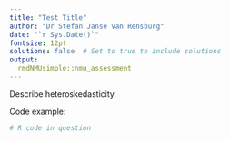 ```yaml
---
title: "Test Title"
author: "Dr Stefan Janse van Rensburg"
date: "`r Sys.Date()`"
fontsize: 12pt
solutions: false  # Set to true to include solutions
output: 
  rmdNMUsimple::nmu_assessment
---
```


\question[5] Describe heteroskedasticity.

\begin{solution}
Solution here.
\end{solution}

\question[3] Code example:
```r
# R code in question
```
